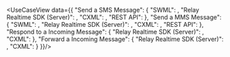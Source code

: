 
<UseCaseView data={{
  "Send a SMS Message": {
    "SWML": <SmsSwml/>,
    "Relay Realtime SDK (Server)": <SmsRelay/>,
    "CXML": <SmsCxml/>,
    "REST API": <SmsRest/>
  },
  "Send a MMS Message": {
    "SWML": <MmsSwml/>,
    "Relay Realtime SDK (Server)": <MmsRelay/>,
    "CXML": <MmsCxml/>,
    "REST API": <MmsRest/>
  },
  "Respond to a Incoming Message": {
    "Relay Realtime SDK (Server)": <SmsRelayRespond/>,
    "CXML": <SmsCxmlRespond/>
  },
  "Forward a Incoming Message": {
    "Relay Realtime SDK (Server)": <SmsRelayForward/>,
    "CXML": <SmsCxmlForward/>
  }
}}/>